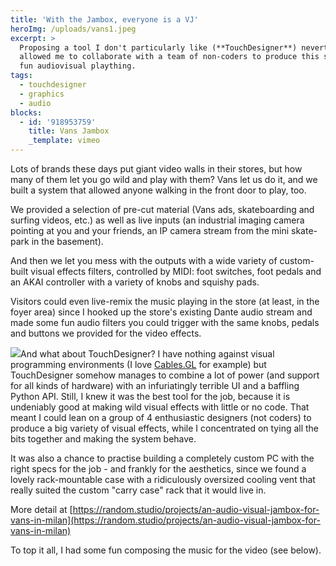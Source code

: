```yaml
---
title: 'With the Jambox, everyone is a VJ'
heroImg: /uploads/vans1.jpeg
excerpt: >
  Proposing a tool I don't particularly like (**TouchDesigner**) nevertheless
  allowed me to collaborate with a team of non-coders to produce this seriously
  fun audiovisual plaything.
tags:
  - touchdesigner
  - graphics
  - audio
blocks:
  - id: '918953759'
    title: Vans Jambox
    _template: vimeo
---
```


Lots of brands these days put giant video walls in their stores, but how many of them let you go wild and play with them? Vans let us do it, and we built a system that allowed anyone walking in the front door to play, too.

We provided a selection of pre-cut material (Vans ads, skateboarding and surfing videos, etc.) as well as live inputs (an industrial imaging camera pointing at you and your friends, an IP camera stream from the mini skate-park in the basement).

And then we let you mess with the outputs with a wide variety of custom-built visual effects filters, controlled by MIDI: foot switches, foot pedals and an AKAI controller with a variety of knobs and squishy pads.

Visitors could even live-remix the music playing in the store (at least, in the foyer area) since I hooked up the store's existing Dante audio stream and made some fun audio filters you could trigger with the same knobs, pedals and buttons we provided for the video effects.

![](/uploads/vans2.jpeg)And what about TouchDesigner? I have nothing against visual programming environments (I love [Cables.GL](https://cables.gl/) for example) but TouchDesigner somehow manages to combine a lot of power (and support for all kinds of hardware) with an infuriatingly terrible UI and a baffling Python API. Still, I knew it was the best tool for the job, because it is undeniably good at making wild visual effects with little or no code. That meant I could lean on a group of 4 enthusiastic designers (not coders) to produce a big variety of visual effects, while I concentrated on tying all the bits together and making the system behave.

It was also a chance to practise building a completely custom PC with the right specs for the job - and frankly for the aesthetics, since we found a lovely rack-mountable case with a ridiculously oversized cooling vent that really suited the custom "carry case" rack that it would live in.

More detail at [https://random.studio/projects/an-audio-visual-jambox-for-vans-in-milan](https://random.studio/projects/an-audio-visual-jambox-for-vans-in-milan)

To top it all, I had some fun composing the music for the video (see below).
